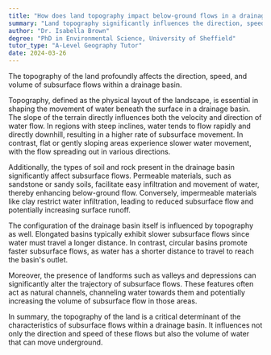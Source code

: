 ```yaml
---
title: "How does land topography impact below-ground flows in a drainage basin?"
summary: "Land topography significantly influences the direction, speed, and volume of below-ground flows in a drainage basin."
author: "Dr. Isabella Brown"
degree: "PhD in Environmental Science, University of Sheffield"
tutor_type: "A-Level Geography Tutor"
date: 2024-03-26
---
```


The topography of the land profoundly affects the direction, speed, and volume of subsurface flows within a drainage basin.

Topography, defined as the physical layout of the landscape, is essential in shaping the movement of water beneath the surface in a drainage basin. The slope of the terrain directly influences both the velocity and direction of water flow. In regions with steep inclines, water tends to flow rapidly and directly downhill, resulting in a higher rate of subsurface movement. In contrast, flat or gently sloping areas experience slower water movement, with the flow spreading out in various directions.

Additionally, the types of soil and rock present in the drainage basin significantly affect subsurface flows. Permeable materials, such as sandstone or sandy soils, facilitate easy infiltration and movement of water, thereby enhancing below-ground flow. Conversely, impermeable materials like clay restrict water infiltration, leading to reduced subsurface flow and potentially increasing surface runoff.

The configuration of the drainage basin itself is influenced by topography as well. Elongated basins typically exhibit slower subsurface flows since water must travel a longer distance. In contrast, circular basins promote faster subsurface flows, as water has a shorter distance to travel to reach the basin's outlet.

Moreover, the presence of landforms such as valleys and depressions can significantly alter the trajectory of subsurface flows. These features often act as natural channels, channeling water towards them and potentially increasing the volume of subsurface flow in those areas.

In summary, the topography of the land is a critical determinant of the characteristics of subsurface flows within a drainage basin. It influences not only the direction and speed of these flows but also the volume of water that can move underground.
    